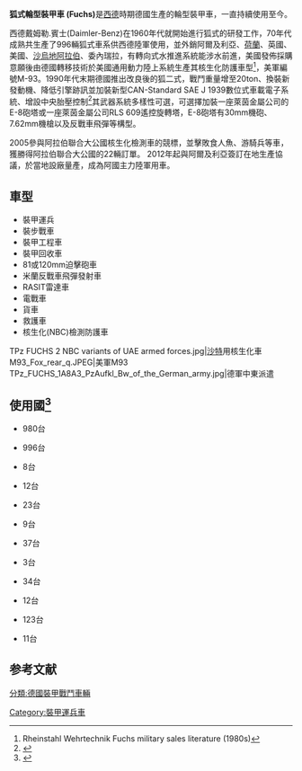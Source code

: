 
{{Infobox weapon
|name=狐式輪型裝甲車
|image=[[File:TPz_FUCHS_2.jpg|300px]]
|caption=狐2裝甲車
|origin={{GER}}
|type=6x6 [[裝甲車|裝甲車]]
<!-- Type selection -->
|is_vehicle=yes
<!-- Service history -->
|service=1979 -
|used_by=沙特、科威特、美國...等
|wars=
<!-- Production history -->
|designer=戴姆勒賓士團隊
|design_date=
|manufacturer=萊茵金屬曼恩軍用車輛公司 (RMMV)
|unit_cost=
|production_date= 
|number=1500+
|variants=

<!-- General specifications -->
|spec_label=TPz Fuchs 2
|weight=17,000 kg; <br /> 23,000 kg戰鬥狀態
|length={{convert|6.83|m|ftin|abbr=on}}
|part_length=
|width={{convert|3.04|m|ftin|abbr=on}}
|height={{convert|2.54|m|ftin|abbr=on}}
|diameter=
|crew=2 + 9
<!-- Vehicle/missile specifications -->
|armour=均質鋼 <br /> 外掛柵欄裝甲
|primary_armament=
|secondary_armament=
|engine=MTU 6V 199 TE20渦輪水冷柴油機<br />4衝程 EURO 3標準
|engine_power=456匹馬力 於 1800 rpm 
|transmission=ZF 6HP 602 自排 6 變速 STU single-speed
|payload_capacity=6000 kg
|fuel_capacity=390 升
|pw_ratio=
|suspension=阻尼可調減振器; [[Mercedes-Benz|Mercedes-Benz]]
|clearance=
|vehicle_range={{convert|800|km|mi|abbr=on}}
|speed={{convert|105|km/h|mph|abbr=on}}<br />{{convert|10|km/h|mph|abbr=on}}涉水
|guidance=
}}
'''狐式輪型裝甲車 (Fuchs)'''是[[西德|西德]]時期德國生產的輪型裝甲車，一直持續使用至今。

西德戴姆勒.賓士(Daimler-Benz)在1960年代就開始進行狐式的研發工作，70年代成熟共生產了996輛狐式車系供西德陸軍使用，並外銷阿爾及利亞、[[荷蘭|荷蘭]]、英國、美國、[[沙烏地阿拉伯|沙烏地阿拉伯]]、委內瑞拉，有轉向式水推進系統能涉水前進，美國發佈採購意願後由德國轉移技術於美國通用動力陸上系統生產其核生化防護車型<ref>Rheinstahl Wehrtechnik Fuchs military sales literature (1980s)</ref>，美軍編號M-93。1990年代末期德國推出改良後的狐二式，戰鬥重量增至20ton、換裝新發動機、降低引擎跡訊並加裝新型CAN-Standard SAE J 1939數位式車載電子系統、增設中央胎壓控制<ref name="Jane's Defence Weekly (JDW)">{{cite web |url=https://janes.ihs.com/Janes/Display/1161763|title=Fuchs 2 looks tough but tests must prove it |publisher=IHS Jane's|date=20 September 2001 |accessdate=4 May 2016}}</ref>其武器系統多樣性可選，可選擇加裝一座萊茵金屬公司的E-8砲塔或一座萊茵金屬公司RLS 609遙控旋轉塔，E-8砲塔有30mm機砲、7.62mm機槍以及反戰車飛彈等構型。

2005參與阿拉伯聯合大公國核生化檢測車的競標，並擊敗食人魚、游騎兵等車，獲勝得阿拉伯聯合大公國的22輛訂單。 2012年起與阿爾及利亞簽訂在地生產協議，於當地設廠量產，成為阿國主力陸軍用車。

==車型==
*裝甲運兵
*裝步戰車
*裝甲工程車
*裝甲回收車
*81或120mm迫擊砲車
*米蘭反戰車飛彈發射車
*RASIT雷達車
*電戰車
*貨車
*救護車
*核生化(NBC)檢測防護車
<gallery>
TPz FUCHS 2 NBC variants of UAE armed forces.jpg|[[沙特|沙特]]用核生化車
M93_Fox_rear_q.JPEG|美軍M93
TPz_FUCHS_1A8A3_PzAufkl_Bw_of_the_German_army.jpg|德軍中東派遣
</gallery>

==使用國<ref name="Jane's Defence Weekly">{{cite web |url=https://janes.ihs.com/Janes/Display/1173390 |title=Emirates' Fuchs will be most advanced yet |publisher=IHS Jane's |date=2005-05-10 |accessdate=2016-05-04 |archive-date=2020-01-28 |archive-url=https://web.archive.org/web/20200128115722/https://my.ihs.com/Janes?th=janes&callingurl=https%3a%2f%2fjanes.ihs.com |dead-url=no }}</ref>==
* {{flag|Algeria}} 980台
* {{flag|Germany}}996台
* {{flag|Israel}}8台
* {{flag|Kuwait}} 12台
* {{flag|Netherlands}}23台
* {{flag|Norway}}9台
* {{flag|Saudi Arabia}}37台
* {{flag|Turkey}}3台
* {{flag|United Arab Emirates}} 34台
* {{flag|United Kingdom}}12台
* {{flag|United States}} 123台
* {{flag|Venezuela}} 11台

==参考文献==
{{reflist}}


[[分類:德國裝甲戰鬥車輛|分類:德國裝甲戰鬥車輛]]
[[Category:裝甲運兵車|Category:裝甲運兵車]]